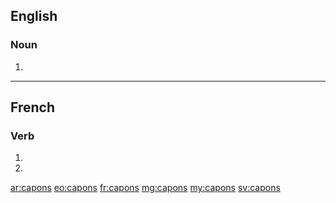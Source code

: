 ==English==

===Noun===
{{head|en|noun plural form}}

# {{plural of|capon|lang=en}}

----

==French==

===Verb===
{{fr-verb-form}}

# {{inflection of|caper||1|p|pres|indc|lang=fr}}
# {{inflection of|caper||1|p|impr|lang=fr}}

[[ar:capons]]
[[eo:capons]]
[[fr:capons]]
[[mg:capons]]
[[my:capons]]
[[sv:capons]]